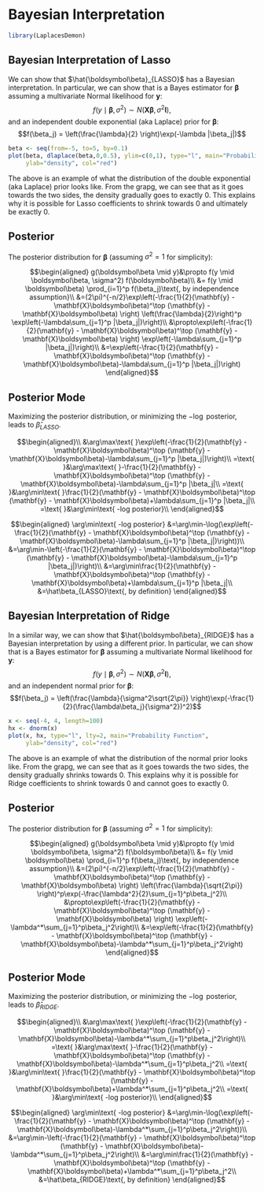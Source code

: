 # Bayesian Interpretation

```{r, echo=FALSE,warning=FALSE,message=FALSE,include=FALSE}
library(LaplacesDemon)
```

## Bayesian Interpretation of Lasso

We can show that $\hat{\boldsymbol\beta}_{LASSO}$ has a Bayesian interpretation. In particular, we can show that is a Bayes estimator for $\boldsymbol\beta$ assuming a multivariate Normal likelihood for $\mathbf{y}$:
$$f(y\mid \boldsymbol\beta, \sigma^2)\sim N(\mathbf{X}\boldsymbol\beta, \sigma^2\mathbf{I}),$$
and an independent double exponential (aka Laplace) prior for $\boldsymbol\beta$: 
$$f(\beta_j) = \left(\frac{\lambda}{2} \right)\exp(-\lambda |\beta_j|)$$

```{r,echo=FALSE, results='hold'}
beta <- seq(from=-5, to=5, by=0.1)
plot(beta, dlaplace(beta,0,0.5), ylim=c(0,1), type="l", main="Probability Function",
     ylab="density", col="red")
```

The above is an example of what the distribution of the double exponential (aka Laplace) prior looks like. From the grapg, we can see that as it goes towards the two sides, the density gradually goes to exactly 0. This explains why it is possible for Lasso coefficients to shrink towards 0 and ultimately be exactly 0.

## Posterior

The posterior distribution for $\boldsymbol\beta$ (assuming $\sigma^2 = 1$ for simplicity): 

$$\begin{aligned}
g(\boldsymbol\beta \mid y)&\propto f(y \mid \boldsymbol\beta, \sigma^2) f(\boldsymbol\beta)\\
&= f(y \mid \boldsymbol\beta) \prod_{i=1}^p f(\beta_j)\text{, by independence assumption}\\
&=(2\pi)^{-n/2}\exp\left(-\frac{1}{2}(\mathbf{y} - \mathbf{X}\boldsymbol\beta)^\top (\mathbf{y} - \mathbf{X}\boldsymbol\beta) \right) \left(\frac{\lambda}{2}\right)^p \exp\left(-\lambda\sum_{j=1}^p |\beta_j|)\right)\\
&\propto\exp\left(-\frac{1}{2}(\mathbf{y} - \mathbf{X}\boldsymbol\beta)^\top (\mathbf{y} - \mathbf{X}\boldsymbol\beta) \right) \exp\left(-\lambda\sum_{j=1}^p |\beta_j|)\right)\\
&=\exp\left(-\frac{1}{2}(\mathbf{y} - \mathbf{X}\boldsymbol\beta)^\top (\mathbf{y} - \mathbf{X}\boldsymbol\beta)-\lambda\sum_{j=1}^p |\beta_j|)\right)
\end{aligned}$$

## Posterior Mode

Maximizing the posterior distribution, or minimizing the $-\log$ posterior, leads to $\hat\beta_{LASSO}$.

$$\begin{aligned}\\
&\arg\max\text{ }\exp\left(-\frac{1}{2}(\mathbf{y} - \mathbf{X}\boldsymbol\beta)^\top (\mathbf{y} - \mathbf{X}\boldsymbol\beta)-\lambda\sum_{j=1}^p |\beta_j|)\right)\\
=\text{ }&\arg\max\text{ }-\frac{1}{2}(\mathbf{y} - \mathbf{X}\boldsymbol\beta)^\top (\mathbf{y} - \mathbf{X}\boldsymbol\beta)-\lambda\sum_{j=1}^p |\beta_j|\\
=\text{ }&\arg\min\text{ }\frac{1}{2}(\mathbf{y} - \mathbf{X}\boldsymbol\beta)^\top (\mathbf{y} - \mathbf{X}\boldsymbol\beta)+\lambda\sum_{j=1}^p |\beta_j|\\
=\text{ }&\arg\min\text{ -log posterior}\\
\end{aligned}$$

$$\begin{aligned}
\arg\min\text{ -log posterior}
&=\arg\min-\log(\exp\left(-\frac{1}{2}(\mathbf{y} - \mathbf{X}\boldsymbol\beta)^\top (\mathbf{y} - \mathbf{X}\boldsymbol\beta)-\lambda\sum_{j=1}^p |\beta_j|)\right))\\
&=\arg\min-\left(-\frac{1}{2}(\mathbf{y} - \mathbf{X}\boldsymbol\beta)^\top (\mathbf{y} - \mathbf{X}\boldsymbol\beta)-\lambda\sum_{j=1}^p |\beta_j|)\right)\\
&=\arg\min\frac{1}{2}(\mathbf{y} - \mathbf{X}\boldsymbol\beta)^\top (\mathbf{y} - \mathbf{X}\boldsymbol\beta)+\lambda\sum_{j=1}^p |\beta_j|\\
&=\hat\beta_{LASSO}\text{, by definition}
\end{aligned}$$

## Bayesian Interpretation of Ridge

In a similar way, we can show that $\hat{\boldsymbol\beta}_{RIDGE}$ has a Bayesian interpretation by using a different prior. In particular, we can show that is a Bayes estimator for $\boldsymbol\beta$ assuming a multivariate Normal likelihood for $\mathbf{y}$:
$$f(y\mid \boldsymbol\beta, \sigma^2)\sim N(\mathbf{X}\boldsymbol\beta, \sigma^2\mathbf{I}),$$
and an independent normal prior for $\boldsymbol\beta$: 
$$f(\beta_j) = \left(\frac{\lambda}{\sigma^2\sqrt{2\pi}} \right)\exp(-\frac{1}{2}(\frac{\lambda\beta_j}{\sigma^2})^2)$$

```{r,echo=FALSE}
x <- seq(-4, 4, length=100)
hx <- dnorm(x)
plot(x, hx, type="l", lty=2, main="Probability Function",
     ylab="density", col="red")
```

The above is an example of what the distribution of the normal prior looks like. From the grapg, we can see that as it goes towards the two sides, the density gradually shrinks towards 0. This explains why it is possible for Ridge coefficients to shrink towards 0 and cannot goes to exactly 0.

## Posterior

The posterior distribution for $\boldsymbol\beta$ (assuming $\sigma^2 = 1$ for simplicity): 

$$\begin{aligned}
g(\boldsymbol\beta \mid y)&\propto f(y \mid \boldsymbol\beta, \sigma^2) f(\boldsymbol\beta)\\
&= f(y \mid \boldsymbol\beta) \prod_{i=1}^p f(\beta_j)\text{, by independence assumption}\\
&=(2\pi)^{-n/2}\exp\left(-\frac{1}{2}(\mathbf{y} - \mathbf{X}\boldsymbol\beta)^\top (\mathbf{y} - \mathbf{X}\boldsymbol\beta) \right) \left(\frac{\lambda}{\sqrt{2\pi}} \right)^p\exp(-\frac{\lambda^2}{2}\sum_{j=1}^p\beta_j^2)\\
&\propto\exp\left(-\frac{1}{2}(\mathbf{y} - \mathbf{X}\boldsymbol\beta)^\top (\mathbf{y} - \mathbf{X}\boldsymbol\beta) \right) \exp\left(-\lambda^*\sum_{j=1}^p\beta_j^2\right)\\
&=\exp\left(-\frac{1}{2}(\mathbf{y} - \mathbf{X}\boldsymbol\beta)^\top (\mathbf{y} - \mathbf{X}\boldsymbol\beta)-\lambda^*\sum_{j=1}^p\beta_j^2\right)
\end{aligned}$$

## Posterior Mode

Maximizing the posterior distribution, or minimizing the $-\log$ posterior, leads to $\hat\beta_{RIDGE}$.

$$\begin{aligned}\\
&\arg\max\text{ }\exp\left(-\frac{1}{2}(\mathbf{y} - \mathbf{X}\boldsymbol\beta)^\top (\mathbf{y} - \mathbf{X}\boldsymbol\beta)-\lambda^*\sum_{j=1}^p\beta_j^2\right)\\
=\text{ }&\arg\max\text{ }-\frac{1}{2}(\mathbf{y} - \mathbf{X}\boldsymbol\beta)^\top (\mathbf{y} - \mathbf{X}\boldsymbol\beta)-\lambda^*\sum_{j=1}^p\beta_j^2\\
=\text{ }&\arg\min\text{ }\frac{1}{2}(\mathbf{y} - \mathbf{X}\boldsymbol\beta)^\top (\mathbf{y} - \mathbf{X}\boldsymbol\beta)+\lambda^*\sum_{j=1}^p\beta_j^2\\
=\text{ }&\arg\min\text{ -log posterior}\\
\end{aligned}$$

$$\begin{aligned}
\arg\min\text{ -log posterior}
&=\arg\min-\log(\exp\left(-\frac{1}{2}(\mathbf{y} - \mathbf{X}\boldsymbol\beta)^\top (\mathbf{y} - \mathbf{X}\boldsymbol\beta)-\lambda^*\sum_{j=1}^p\beta_j^2\right))\\
&=\arg\min-\left(-\frac{1}{2}(\mathbf{y} - \mathbf{X}\boldsymbol\beta)^\top (\mathbf{y} - \mathbf{X}\boldsymbol\beta)-\lambda^*\sum_{j=1}^p\beta_j^2\right)\\
&=\arg\min\frac{1}{2}(\mathbf{y} - \mathbf{X}\boldsymbol\beta)^\top (\mathbf{y} - \mathbf{X}\boldsymbol\beta)+\lambda^*\sum_{j=1}^p\beta_j^2\\
&=\hat\beta_{RIDGE}\text{, by definition}
\end{aligned}$$